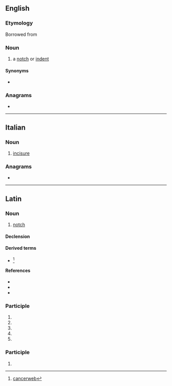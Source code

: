 ==English==

===Etymology===
{{root|en|ine-pro|*kh₂eyd-}}
Borrowed from {{bor|en|la|incisura}}

===Noun===
{{en-noun|incisurae}}

# {{lb|en|anatomy}} a [[notch]] or [[indent]]

====Synonyms====
* {{l|en|incisure}}

===Anagrams===
* {{anagrams|en|a=aciinrsu|uranisci}}

----

==Italian==

===Noun===
{{it-noun|f}}

# {{lb|it|anatomy}} [[incisure]]

===Anagrams===
* {{anagrams|it|a=aciinrsu|Rusciani|insicura|riunisca}}

----

==Latin==

===Noun===
{{la-noun|incīsūra<1>}}

# [[notch]]

====Declension====
{{la-ndecl|incīsūra<1>}}

====Derived terms====
* {{l|la|incīsūra scapulae||scapular notch}} <ref> [http://cancerweb.ncl.ac.uk/cgi-bin/omd?incisura+scapulae cancerweb]</ref>

====References====
* {{R:L&S}}
* {{R:du Cange}}
* {{R:Gaffiot}}
<references/>

===Participle===
{{la-part-form|incīsūra}}

# {{inflection of|la|incīsūrus||nom|f|s}}
# {{inflection of|la|incīsūrus||nom|n|p}}
# {{inflection of|la|incīsūrus||acc|n|p}}
# {{inflection of|la|incīsūrus||voc|f|s}}
# {{inflection of|la|incīsūrus||voc|n|p}}

===Participle===
{{la-part-form|incīsūrā}}

# {{inflection of|la|incīsūrus||abl|f|s}}